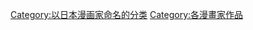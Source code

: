 {{Catnav|頁面分類|總類|各種主題的頁面分類|依人名分類|依漫畫家姓名分類}}
{{Catmore}}

{{DEFAULTSORT:Koga Yun}}

[[Category:以日本漫画家命名的分类|Category:以日本漫画家命名的分类]]
[[Category:各漫畫家作品|Category:各漫畫家作品]]
